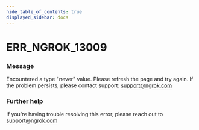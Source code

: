```yaml
---
hide_table_of_contents: true
displayed_sidebar: docs
---
```



# ERR_NGROK_13009

### Message

Encountered a type "never" value. Please refresh the page and try again. If the problem persists, please contact support: support@ngrok.com

### Further help

If you're having trouble resolving this error, please reach out to [support@ngrok.com](mailto:support@ngrok.com?subject=Help%20with%20ERR_NGROK_13009)

<ErrorDetails error="err_ngrok_13009" />
